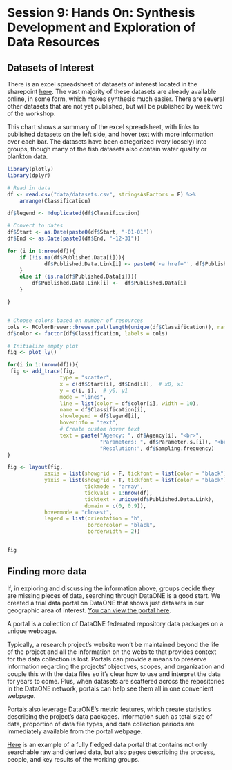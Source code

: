 # Session 9: Hands On: Synthesis Development and Exploration of Data Resources

## Datasets of Interest

There is an excel spreadsheet of datasets of interest located in the sharepoint [here](https://deltacouncil.sharepoint.com/:x:/r/sites/Extranet-Science/Shared%20Documents/NCEAS-DSP%20working%20group/Questions%20and%20datasets.xlsx?d=w18c2ec2f348741e1b2cae309dc15c874&csf=1&web=1&e=mhVBhB). The vast majority of these datasets are already available online, in some form, which makes synthesis much easier. There are several other datasets that are not yet published, but will be published by week two of the workshop. 

This chart shows a summary of the excel spreadsheet, with links to published datasets on the left side, and hover text with more information over each bar. The datasets have been categorized (very loosely) into groups, though many of the fish datasets also contain water quality or plankton data.

```r
library(plotly)
library(dplyr)

# Read in data
df <- read.csv("data/datasets.csv", stringsAsFactors = F) %>% 
    arrange(Classification)

df$legend <- !duplicated(df$Classification)

# Convert to dates
df$Start <- as.Date(paste0(df$Start, "-01-01"))
df$End <- as.Date(paste0(df$End, "-12-31"))

for (i in 1:nrow(df)){
    if (!is.na(df$Published.Data[i])){
            df$Published.Data.Link[i] <- paste0('<a href="', df$Published.Data[i], '">', df$Name[i], '</a>')
    }
    else if (is.na(df$Published.Data[i])){
        df$Published.Data.Link[i] <-  df$Published.Data[i]
    }

}


# Choose colors based on number of resources
cols <- RColorBrewer::brewer.pal(length(unique(df$Classification)), name = "Set3")
df$color <- factor(df$Classification, labels = cols)

# Initialize empty plot
fig <- plot_ly()

for(i in 1:(nrow(df))){
 fig <- add_trace(fig,
                 type = "scatter",
                 x = c(df$Start[i], df$End[i]),  # x0, x1
                 y = c(i, i),  # y0, y1
                 mode = "lines",
                 line = list(color = df$color[i], width = 10),
                 name = df$Classification[i],
                 showlegend = df$legend[i],
                 hoverinfo = "text",
                 # Create custom hover text
                 text = paste("Agency: ", df$Agency[i], "<br>",
                              "Parameters: ", df$Parameter.s.[i]), "<br>",
                              "Resolution:", df$Sampling.frequency)
}

fig <- layout(fig,
            xaxis = list(showgrid = F, tickfont = list(color = "black")),
            yaxis = list(showgrid = T, tickfont = list(color = "black"),
                         tickmode = "array",
                         tickvals = 1:nrow(df),
                         ticktext = unique(df$Published.Data.Link),
                         domain = c(0, 0.9)),
            hovermode = "closest",
            legend = list(orientation = "h",
                          bordercolor = "black",
                          borderwidth = 2))


fig
```

## Finding more data

If, in exploring and discussing the information above, groups decide they are missing pieces of data, searching through DataONE is a good start. We created a trial data portal on DataONE that shows just datasets in our geographic area of interest. [You can view the portal here](https://search.dataone.org/portals/8335950).

A portal is a collection of DataONE federated repository data packages on a unique webpage.

Typically, a research project’s website won’t be maintained beyond the life of the project and all the information on the website that provides context for the data collection is lost. Portals can provide a means to preserve information regarding the projects’ objectives, scopes, and organization and couple this with the data files so it’s clear how to use and interpret the data for years to come. Plus, when datasets are scattered across the repositories in the DataONE network, portals can help see them all in one convenient webpage.

Portals also leverage DataONE’s metric features, which create statistics describing the project’s data packages. Information such as total size of data, proportion of data file types, and data collection periods are immediately available from the portal webpage.

[Here](https://search.dataone.org/portals/SASAP) is an example of a fully fledged data portal that contains not only searchable raw and derived data, but also pages describing the process, people, and key results of the working groups.
